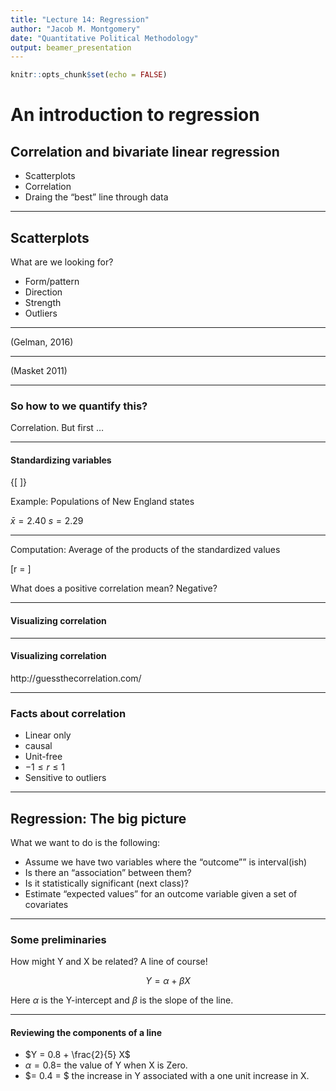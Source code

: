 ```yaml
---
title: "Lecture 14: Regression"
author: "Jacob M. Montgomery"
date: "Quantitative Political Methodology"
output: beamer_presentation
---
```


```r
knitr::opts_chunk$set(echo = FALSE)
```





# An introduction to regression

## Correlation and bivariate linear regression

\begin{center}
\includegraphics[width=3.5in]{./LectureGraphics/extrapolating}
\end{center}

- Scatterplots
- Correlation
- Draing the "best" line through data


----


## Scatterplots



What are we looking for?

- Form/pattern
- Direction 
- Strength
- Outliers


----




\begin{center}
\includegraphics[height=8cm]{./LectureGraphics/trumpromney}
\end{center}


(Gelman, 2016)




----


\begin{center}
\includegraphics[height=8cm]{./LectureGraphics/unemp.png}
\end{center}


(Masket 2011)

----


### So how to we quantify this?



Correlation.  But first ...




---


#### Standardizing variables

\Large{\[ \frac{x-\bar{x}}{s} \]}

Example: Populations of New England states
	\begin{center}\footnotesize{
	\begin{tabular}{ccc}
	 \hline
	 & $x$ & $\frac{x-\bar{x}}{s}$ \\ \hline
	 CT & 3.5m &\textcolor{red}{0.48}\\
	ME & 1.3m &\textcolor{red}{-0.47}\\
	 MA & 6.6m & \textcolor{red}{1.83}\\
	 NH & 1.3m &\textcolor{red}{-0.47}\\
	 RI & 1.0m &\textcolor{red}{-0.59}\\
	 VT & 0.6m &\textcolor{red}{-0.78}\\ \hline
	\end{tabular}
	}\end{center}
	$\bar{x}=2.40$ \hspace{10pt} $s=2.29$


----



Computation: Average of the products of the standardized values

\[r = \frac{1}{n-1}\sum{\left( \frac{x_i - \bar{x}}{s_x} \right) \left( \frac{y_i - \bar{y}}{s_y} \right) } \]

\vspace{12pt}
What does a positive correlation mean? Negative?



----

#### Visualizing correlation

\begin{center}
\includegraphics[height=7cm]{./LectureGraphics/figure45}
\end{center}


----

#### Visualizing correlation


http://guessthecorrelation.com/


----


### Facts about correlation


- Linear only
- \textbf{Not} causal
- Unit-free
- $-1 \leq r \leq 1$
- Sensitive to outliers


----

## Regression: The big picture


What we want to do is the following:

- Assume we have two variables where the "outcome"" is interval(ish)
- Is there an "association" between them?
- Is it statistically significant (next class)?
- Estimate "expected values" for an outcome variable given a set of covariates


----

### Some preliminaries

\begin{tabular}{l l}
Y = &  Response variable/ Dependent variable/ \\
& Outcome variable/Explained variable/ Left-hand side  \\ \pause
X = & Explanatory variable/ Independent variable/ \\ 
& Treatment Variable/ Right-hand side \\
\end{tabular} 

\vspace{.5cm}

How might Y and X be related?  \pause  A line of course!


$$Y = \alpha + \beta X$$

Here $\alpha$ is the Y-intercept and $\beta$ is the slope of the line.




----


#### Reviewing the components of a line



\begin{center}
\includegraphics[width=2.8in]{./LectureGraphics/Lines}
\end{center}


- $Y = 0.8 + \frac{2}{5} X$
- $\alpha = 0.8 =$ the value of Y when X is Zero.
- $\beta = 0.4 = $ the increase in Y associated with a one unit
  increase in X.




